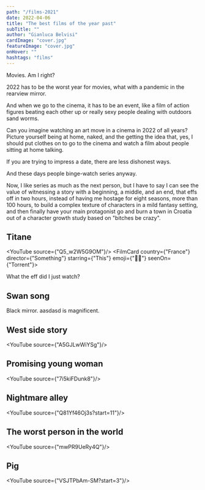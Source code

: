 ```yaml
---
path: "/films-2021"
date: 2022-04-06
title: "The best films of the year past"
subTitle: ""
author: "Gianluca Belvisi"
cardImage: "cover.jpg"
featureImage: "cover.jpg"
onHover: ""
hashtags: "films"
---
```



Movies. Am I right?

2022 has to be the worst year for movies, what with a pandemic in the rearview mirror.

And when we go to the cinema, it has to be an event, like a film of action figures beating each other up or really sexy people dealing with outdoors sand worms.

Can you imagine watching an art move in a cinema in 2022 of all years? Picture yourself being at home, naked, and the getting the idea that, yes, I should put clothes on to go to the cinema and watch a film about people sitting at home talking.

If you are trying to impress a date, there are less dishonest ways.

And these days people binge-watch series anyway.

Now, I like series as much as the next person, but I have to say I can see the value of witnessing a story with a beginning, a middle, and an end, that effs off in two hours, instead of having me hostage for eight seasons, more than 100 hours, to build a complex texture of characters in a mild fantasy setting, and then finally have your main protagonist go and burn a town in Croatia out of a character growth study based on "bitches be crazy".

## Titane

<YouTube source={"Q5_w2W5G9OM"}/>
<FilmCard country={"France"} director={"Something"} starring={"This"} emoji={"😵‍💫"} seenOn={"Torrent"}>
</FilmCard>

What the eff did I just watch?

## Swan song

Black mirror. aasdasd is magnificent.


## West side story
<YouTube source={"A5GJLwWiYSg"}/>

## Promising young woman

<YouTube source={"7i5kiFDunk8"}/>

## Nightmare alley
<YouTube source={"Q81Yf46Oj3s?start=11"}/>

## The worst person in the world
<YouTube source={"mwPR9UeRy4Q"}/>

## Pig
<YouTube source={"VSJTPbAm-SM?start=3"}/>

